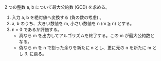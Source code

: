 2 つの整数 a, b について最大公約数 (GCD) を求める。

1. 入力 a, b を絶対値へ変換する (負の数の考慮) 。
2. a, b のうち、大きい数値を m, 小さい数値を n (m ≧ n) とする。
3. n = 0 であるか評価する。
   - 真なら m を出力してアルゴリズムを終了する。この m が最大公約数となる。
   - 偽なら m を n で割った余りを新たに n とし、更に元の n を新たに m とし 3. に戻る。
